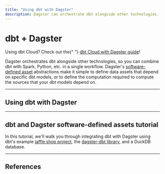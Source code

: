 ```yaml
---
title: "Using dbt with Dagster"
description: Dagster can orchestrate dbt alongside other technologies.
---
```


# dbt + Dagster

<Note>
  Using dbt Cloud? Check out the{" "}
  <a href="/integrations/dbt-cloud">dbt Cloud with Dagster guide</a>!
</Note>

Dagster orchestrates dbt alongside other technologies, so you can combine dbt with Spark, Python, etc. in a single workflow. Dagster's [software-defined asset](/concepts/assets/software-defined-assets) abstractions make it simple to define data assets that depend on specific dbt models, or to define the computation required to compute the sources that your dbt models depend on.

---

## Using dbt with Dagster

<DbtModelAssetExplanation />

---

## dbt and Dagster software-defined assets tutorial

In this tutorial, we'll walk you through integrating dbt with Dagster using dbt's example [jaffle shop project](https://github.com/dbt-labs/jaffle_shop), the [dagster-dbt library](/\_apidocs/libraries/dagster-dbt), and a DuckDB database.

<ArticleList>
  <ArticleListItem
    title="Overview and prerequisites"
    href="/integrations/dbt/using-dbt-with-dagster"
  ></ArticleListItem>
  <ArticleListItem
    title="Part one: Set up a dbt project"
    href="/integrations/dbt/using-dbt-with-dagster/part-one"
  ></ArticleListItem>
  <ArticleListItem
    title="Part two: Create Dagster assets upstream of the dbt models"
    href="/integrations/dbt/using-dbt-with-dagster/part-two"
  ></ArticleListItem>
  <ArticleListItem
    title="Part three: Materialize the assets using Dagit"
    href="/integrations/dbt/using-dbt-with-dagster/part-three"
  ></ArticleListItem>
  <ArticleListItem
    title="Part four: Create a downstream asset"
    href="/integrations/dbt/using-dbt-with-dagster/part-four"
  ></ArticleListItem>
</ArticleList>

---

## References

<ArticleList>
  <ArticleListItem
    title="dagster-dbt integration reference"
    href="/integrations/dbt/reference"
  ></ArticleListItem>
  <ArticleListItem
    title="dagster-dbt API reference"
    href="/\_apidocs/libraries/dagster-dbt"
  ></ArticleListItem>
</ArticleList>
